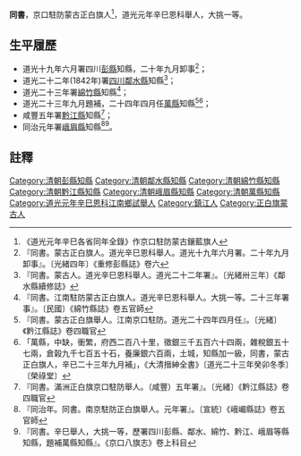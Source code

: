 {{明清人物信息框
| 姓名 = 同書
| 原名 = 
| 圖片名稱=  
| 圖片大小 = 220px
| 圖片說明 =  
| 最高職務 = [[四川|四川]][[鄰水縣知縣|鄰水縣知縣]]
| 國家 = 大清
| 爵位 =
| 籍貫 = 京口駐防八旗蒙古人
| 族裔 =  
| 旗籍 =  
| 字號 =  
| 諡號 = 
| 出生日期 = 
| 出生地點 =
| 逝世日期 =  
| 逝世地點 = 
| 墓葬 = 
| 配偶 =  
| 親屬 =   
| 出身 = 
*  道光元年辛巳恩科舉人
| 經歷 = 
| 著作 =  
*
*
*
}}
'''同書'''{{BD|？年||？年||}}，京口駐防蒙古正白旗人<ref>《道光元年辛巳各省同年全錄》作京口駐防蒙古鑲藍旗人</ref>，道光元年辛巳恩科舉人，大挑一等。

== 生平履歷 ==
* 道光十九年六月署四川[[彭縣|彭縣]]知縣，二十年九月卸事<ref>『同書。蒙古正白旗人。道光辛巳恩科舉人。道光十九年六月署。二十年九月卸事』。〔光緒四年〕《重修彭縣誌》卷六</ref>；
* 道光二十二年(1842年)署[[四川|四川]][[鄰水縣|鄰水縣]]知縣<ref>『同書。蒙古人。道光辛巳恩科舉人。道光二十二年署』。〔光緒卅三年〕《鄰水縣續修誌》</ref>；
* 道光二十三年署[[綿竹縣|綿竹縣]]知縣<ref>『同書。江南駐防蒙古正白旗人。道光辛巳恩科舉人。大挑一等。二十三年署事』。〔民國〕《綿竹縣誌》卷五官師</ref>；
* 道光二十三年九月題補，二十四年四月任[[萬縣|萬縣]]知縣<ref>『同書。蒙古正白旗舉人。江南京口駐防。道光二十四年四月任』。〔光緒〕《黔江縣誌》卷四職官</ref><ref>「萬縣，中缺，衝繁，府西二百八十里，徵銀三千五百六十四兩，雜稅銀五十七兩，倉榖九千七百五十石，養廉銀六百兩，土城，知縣加一級，同書，蒙古正白旗人，辛已二十三年九月補」，《大清搢紳全書》〔道光二十三年癸卯冬季〕〔榮祿堂〕</ref>；
* 咸豐五年署[[黔江縣|黔江縣]]知縣<ref>『同書。滿洲正白旗京口駐防舉人。（咸豐）五年署』。〔光緒〕《黔江縣誌》卷四職官</ref>；
* 同治元年署[[峨眉縣|峨眉縣]]知縣<ref>『同治年。同書。南京駐防正白旗舉人。元年署』。〔宣統〕《峨嵋縣誌》卷五官師</ref><ref>『同書。辛巳舉人，大挑一等，歷署四川彭縣、鄰水、綿竹、黔江、峨眉等縣知縣，題補萬縣知縣』。《京口八旗志》卷上科目</ref>。
==註釋==
{{reflist}}
{{清朝人物小作品}}
{{鄰水縣知縣}}
[[Category:清朝彭縣知縣|Category:清朝彭縣知縣]]
[[Category:清朝鄰水縣知縣|Category:清朝鄰水縣知縣]]
[[Category:清朝綿竹縣知縣|Category:清朝綿竹縣知縣]]
[[Category:清朝黔江縣知縣|Category:清朝黔江縣知縣]]
[[Category:清朝峨眉縣知縣|Category:清朝峨眉縣知縣]]
[[Category:清朝萬縣知縣|Category:清朝萬縣知縣]]
[[Category:道光元年辛巳恩科江南鄉試舉人|Category:道光元年辛巳恩科江南鄉試舉人]]
[[Category:鎮江人|Category:鎮江人]]
[[Category:正白旗蒙古人|Category:正白旗蒙古人]]